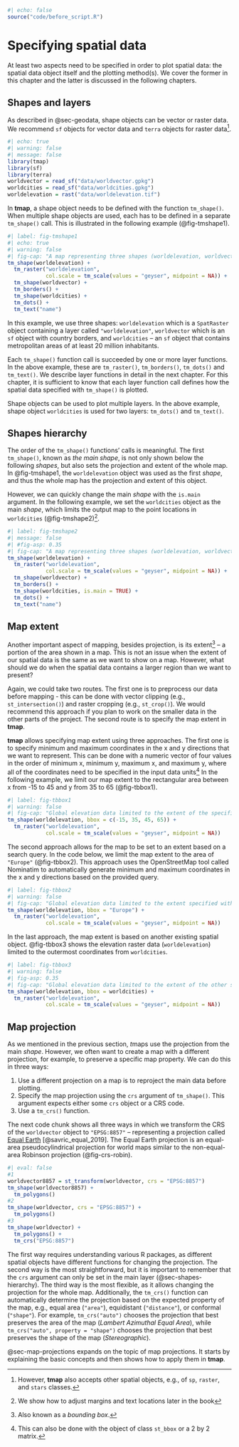 ```r
#| echo: false
source("code/before_script.R")
```

# Specifying spatial data {#sec-tmshape}

At least two aspects need to be specified in order to plot spatial data: the spatial data object itself and the plotting method(s). 
We cover the former in this chapter and the latter is discussed in the following chapters.

## Shapes and layers {#sec-shapes-and-layers}

\index{shape object}
\index{map layer}
As described in @sec-geodata, shape objects can be vector or raster data.
We recommend `sf` objects for vector data and `terra` objects for raster data^[However, **tmap** also accepts other spatial objects, e.g., of `sp`, `raster`, and `stars` classes.].

```r
#| echo: true
#| warning: false
#| message: false
library(tmap)
library(sf)
library(terra)
worldvector = read_sf("data/worldvector.gpkg")
worldcities = read_sf("data/worldcities.gpkg")
worldelevation = rast("data/worldelevation.tif")
```

\index{tm\_shape}
In **tmap**, a shape object needs to be defined with the function `tm_shape()`.
When multiple shape objects are used, each has to be defined in a separate `tm_shape()` call.
This is illustrated in the following example (@fig-tmshape1).

```r
#| label: fig-tmshape1
#| echo: true
#| warning: false
#| fig-cap: "A map representing three shapes (worldelevation, worldvector, and worldcities) using four layers."
tm_shape(worldelevation) +
  tm_raster("worldelevation", 
            col.scale = tm_scale(values = "geyser", midpoint = NA)) +
  tm_shape(worldvector) +
  tm_borders() +
  tm_shape(worldcities) +
  tm_dots() +
  tm_text("name")
```

In this example, we use three shapes: `worldelevation` which is a `SpatRaster` object containing a layer called `"worldelevation"`, `worldvector` which is an `sf` object with country borders, and `worldcities` -- an `sf` object that contains metropolitan areas of at least 20 million inhabitants.

Each `tm_shape()` function call is succeeded by one or more layer functions.
In the above example, these are `tm_raster()`, `tm_borders()`, `tm_dots()` and `tm_text()`.
We describe layer functions in detail in the next chapter.
For this chapter, it is sufficient to know that each layer function call defines how the spatial data specified with `tm_shape()` is plotted.

Shape objects can be used to plot multiple layers.
In the above example, shape object `worldcities` is used for two layers: `tm_dots()` and `tm_text()`.

## Shapes hierarchy {#sec-shapes-hierarchy}

\index{shapes hierarchy}
The order of the `tm_shape()` functions' calls is meaningful.
The first `tm_shape()`, known as *the main shape*, is not only shown below the following *shapes*, but also sets the projection and extent of the whole map.
In @fig-tmshape1, the `worldelevation` object was used as the first *shape*, and thus the whole map has the projection and extent of this object.

However, we can quickly change the main *shape* with the `is.main` argument.
In the following example, we set the `worldcities` object as the main *shape*, which limits the output map to the point locations in `worldcities` (@fig-tmshape2)^[We show how to adjust margins and text locations later in the book].

```r
#| label: fig-tmshape2
#| message: false
#| #fig-asp: 0.35
#| fig-cap: "A map representing three shapes (worldelevation, worldvector, and worldcities) using four layers and zoomed into the locations in the worldcities object."
tm_shape(worldelevation) +
  tm_raster("worldelevation", 
            col.scale = tm_scale(values = "geyser", midpoint = NA)) +
  tm_shape(worldvector) +
  tm_borders() +
  tm_shape(worldcities, is.main = TRUE) +
  tm_dots() +
  tm_text("name")
```

## Map extent {#sec-map-extent}

\index{map extent}
Another important aspect of mapping, besides projection, is its extent^[Also known as a *bounding box*.] -- a portion of the area shown in a map.
This is not an issue when the extent of our spatial data is the same as we want to show on a map.
However, what should we do when the spatial data contains a larger region than we want to present?

Again, we could take two routes.
The first one is to preprocess our data before mapping - this can be done with vector clipping (e.g., `st_intersection()`) and raster cropping (e.g., `st_crop()`).
We would recommend this approach if you plan to work on the smaller data in the other parts of the project.
The second route is to specify the map extent in **tmap**.

**tmap** allows specifying map extent using three approaches.
The first one is to specify minimum and maximum coordinates in the x and y directions that we want to represent.
This can be done with a numeric vector of four values in the order of minimum x, minimum y, maximum x, and maximum y, where all of the coordinates need to be specified in the input data units^[This can also be done with the object of class `st_bbox` or a 2 by 2 matrix.]
In the following example, we limit our map extent to the rectangular area between x from -15 to 45 and y from 35 to 65 (@fig-tbbox1).

```r
#| label: fig-tbbox1
#| warning: false
#| fig-cap: "Global elevation data limited to the extent of the specified minimum and maximum coordinates."
tm_shape(worldelevation, bbox = c(-15, 35, 45, 65)) +
  tm_raster("worldelevation", 
            col.scale = tm_scale(values = "geyser", midpoint = NA))
```

The second approach allows for the map to be set to an extent based on a search query.
In the code below, we limit the map extent to the area of `"Europe"` (@fig-tbbox2).
This approach uses the OpenStreetMap tool called Nominatim to automatically generate minimum and maximum coordinates in the x and y directions based on the provided query.
<!-- add refs/links? -->

```r
#| label: fig-tbbox2
#| warning: false
#| fig-cap: "Global elevation data limited to the extent specified with the 'Europe' query."
tm_shape(worldelevation, bbox = "Europe") +
  tm_raster("worldelevation", 
            col.scale = tm_scale(values = "geyser", midpoint = NA))
```

In the last approach, the map extent is based on another existing spatial object.
@fig-tbbox3 shows the elevation raster data (`worldelevation`) limited to the outermost coordinates from `worldcities`. 

```r
#| label: fig-tbbox3
#| warning: false
#| fig-asp: 0.35
#| fig-cap: "Global elevation data limited to the extent of the other spatial object."
tm_shape(worldelevation, bbox = worldcities) +
  tm_raster("worldelevation", 
            col.scale = tm_scale(values = "geyser", midpoint = NA))
```

<!-- mention that legend relates to the complete object? -->
<!-- ?bb -->
<!-- explain some additional arguments of bb? -->

## Map projection {#sec-map-projection-intro}

\index{map projection}
As we mentioned in the previous section, *t*maps use the projection from the main *shape*.
However, we often want to create a map with a different projection, for example, to preserve a specific map property.
We can do this in three ways:

1. Use a different projection on a map is to reproject the main data before plotting.
2. Specify the map projection using the `crs` argument of `tm_shape()`.
This argument expects either some `crs` object or a CRS code.
3. Use a `tm_crs()` function.

The next code chunk shows all three ways in which we transform the CRS of the `worldvector` object to `"EPSG:8857"` -- representing a projection called [Equal Earth](http://equal-earth.com/index.html) [@savric_equal_2019].
The Equal Earth projection is an equal-area pseudocylindrical projection for world maps similar to the non-equal-area Robinson projection (@fig-crs-robin).

```r
#| eval: false
#1
worldvector8857 = st_transform(worldvector, crs = "EPSG:8857")
tm_shape(worldvector8857) +
  tm_polygons()
#2
tm_shape(worldvector, crs = "EPSG:8857") +
  tm_polygons() 
#3
tm_shape(worldvector) +
  tm_polygons() +
  tm_crs("EPSG:8857")
```

The first way requires understanding various R packages, as different spatial objects have different functions for changing the projection.
The second way is the most straightforward, but it is important to remember that the `crs` argument can only be set in the main layer (@sec-shapes-hierarchy).
The third way is the most flexible, as it allows changing the projection for the whole map.
Additionally, the `tm_crs()` function can automatically determine the projection based on the expected property of the map, e.g., equal area (`"area"`), equidistant (`"distance"`), or conformal (`"shape"`).
For example, `tm_crs("auto")` chooses the projection that best preserves the area of the map (*Lambert Azimuthal Equal Area*), while `tm_crs("auto", property = "shape")` chooses the projection that best preserves the shape of the map (*Stereographic*).

@sec-map-projections expands on the topic of map projections.
It starts by explaining the basic concepts and then shows how to apply them in **tmap**.
